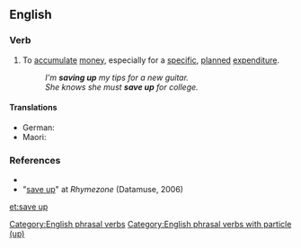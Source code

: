 ==English==

===Verb===
{{en-verb|head=[[save]] [[up]]|saves up|saving up|saved up}}

# {{context|transitive|and|intransitive|lang=en}} To [[accumulate]] [[money]], especially for a [[specific]], [[planned]] [[expenditure]].
#:''I'm '''saving up''' my tips for a new guitar.''
#:''She knows she must '''save up''' for college.''

====Translations====
{{trans-top|to accumulate money for a specific purpose}}
{{trans-mid}}
* German: {{t+|de|zusammensparen}}
* Maori: {{t|mi|penapena}}
{{trans-bottom}}

===References===
* {{R:Dictionary.com}}
* "[http://www.rhymezone.com/r/rhyme.cgi?Word=save_up save up]" at ''Rhymezone'' (Datamuse, 2006)

[[Category:English phrasal verbs]]
[[Category:English phrasal verbs with particle (up)]]

[[et:save up]]